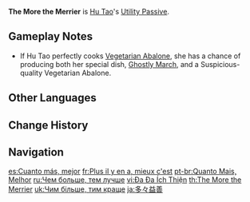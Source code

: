 {{Talent Infobox
|image         = Talent The More the Merrier.png
|character     = Hu Tao
|type          = Utility Passive
|info          = When Hu Tao cooks a dish perfectly, she has a 18% chance to receive an additional "Suspicious" dish of the same type.
|utility1      = Cooking
|utility2      = Perfect Dish Bonus Suspicious Dish Cooking
}}
'''The More the Merrier''' is [[Hu Tao]]'s [[Utility Passive]].

==Gameplay Notes==
* If Hu Tao perfectly cooks [[Vegetarian Abalone]], she has a chance of producing both her special dish, [[Ghostly March]], and a Suspicious-quality Vegetarian Abalone.
{{Talents by Category List|Perfect Dish Bonus Suspicious Dish Cooking Talents|header=identical|nottitle=The More the Merrier}}

==Other Languages==
{{Other Languages
|en      = The More the Merrier
|zhs     = 多多益善
|zhs_rm  = Duōduōyìshàn
|zht     = 多多益善
|zht_rm  = Duōduōyìshàn
|zh_tl   = The More the Better
|ja      = 多々益善
|ja_rm   = Tataekizen{{Assumed}}
|ja_tl   = The More the Better{{Sino|ja}}
|ja_note = The Japanese equivalent of the proverb is {{lang|mini=1|ja=多々益々弁ず|ja_rm=tata masumasu benzu}}.
|ko      = 다다익선
|ko_rm   = Dada'ikseon
|ko_tl   = The More the Better
|es      = Cuanto más, mejor
|es_tl   = The More, the Better
|fr      = Plus il y en a, mieux c'est
|fr_tl   = The More, the Better
|ru      = Чем больше, тем лучше
|ru_tl   = The More, the Merrier
|th      = The More the Merrier
|vi      = {{tt|Đa Đa Ích Thiện|多多益善}}
|vi_tl   = The More the Better{{Sino|vi}}
|de      = Je mehr, desto besser
|de_tl   = The More, the Better
|id      = The More the Merrier
|pt      = Quanto Mais, Melhor
|pt_tl   = The More, the Merrier
|tr      = Nerede Hareket Orada Bereket
|tr_tl   = 
|it      = Meglio abbondare
|it_tl   = It's Better to Abound
}}

==Change History==
{{Change History|1.3}}

==Navigation==
{{Talent Navbox|Hu Tao}}

[[es:Cuanto más, mejor]]
[[fr:Plus il y en a, mieux c'est]]
[[pt-br:Quanto Mais, Melhor]]
[[ru:Чем больше, тем лучше]]
[[vi:Đa Đa Ích Thiện]]
[[th:The More the Merrier]]
[[uk:Чим більше, тим краще]]
[[ja:多々益善]]